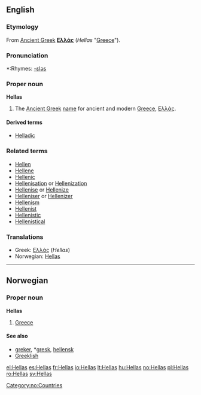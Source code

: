 ==English==

===Etymology===
From [[Ancient Greek]] '''[[Ελλάς]]''' (''Hellas'' "[[Greece]]").

===Pronunciation===
*:Rhymes: [[Rhymes:English:-ɛləs|-ɛləs]]

===Proper noun===
'''Hellas'''

# The [[Ancient Greek]] [[name]] for ancient and modern [[Greece]], [[Ελλάς]].

====Derived terms====
*[[Helladic]]

===Related terms===
*[[Hellen]]
*[[Hellene]]
*[[Hellenic]]
*[[Hellenisation]] or [[Hellenization]]
*[[Hellenise]] or [[Hellenize]]
*[[Helleniser]] or [[Hellenizer]]
*[[Hellenism]]
*[[Hellenist]]
*[[Hellenistic]]
*[[Hellenistical]]

===Translations===
*Greek: [[Ελλάς]] (''Hellas'')
*Norwegian: [[Hellas]]

----

==Norwegian==

===Proper noun===
'''Hellas'''

# [[Greece]]

====See also====
*[[greker]], *[[gresk]], [[hellensk]]
*[[Greeklish]]

[[Category:no:Countries]]

[[el:Hellas]]
[[es:Hellas]]
[[fr:Hellas]]
[[io:Hellas]]
[[lt:Hellas]]
[[hu:Hellas]]
[[no:Hellas]]
[[pl:Hellas]]
[[ro:Hellas]]
[[sv:Hellas]]
